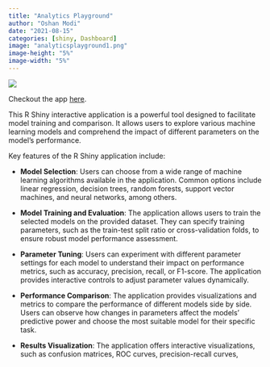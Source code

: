 ```yaml
---
title: "Analytics Playground"
author: "Oshan Modi"
date: "2021-08-15"
categories: [shiny, Dashboard]
image: "analyticsplayground1.png"
image-height: "5%"
image-width: "5%"
---
```



![](analyticsplayground1.png)

Checkout the app [here](https://datayogi.shinyapps.io/PowerBIDemoApp/).

This R Shiny interactive application is a powerful tool designed to facilitate model training and comparison. It allows users to explore various machine learning models and comprehend the impact of different parameters on the model's performance.

Key features of the R Shiny application include:

- **Model Selection**: Users can choose from a wide range of machine learning algorithms available in the application. Common options include linear regression, decision trees, random forests, support vector machines, and neural networks, among others.

- **Model Training and Evaluation**: The application allows users to train the selected models on the provided dataset. They can specify training parameters, such as the train-test split ratio or cross-validation folds, to ensure robust model performance assessment.

- **Parameter Tuning**: Users can experiment with different parameter settings for each model to understand their impact on performance metrics, such as accuracy, precision, recall, or F1-score. The application provides interactive controls to adjust parameter values dynamically.

- **Performance Comparison**: The application provides visualizations and metrics to compare the performance of different models side by side. Users can observe how changes in parameters affect the models' predictive power and choose the most suitable model for their specific task.

- **Results Visualization**: The application offers interactive visualizations, such as confusion matrices, ROC curves, precision-recall curves, 


